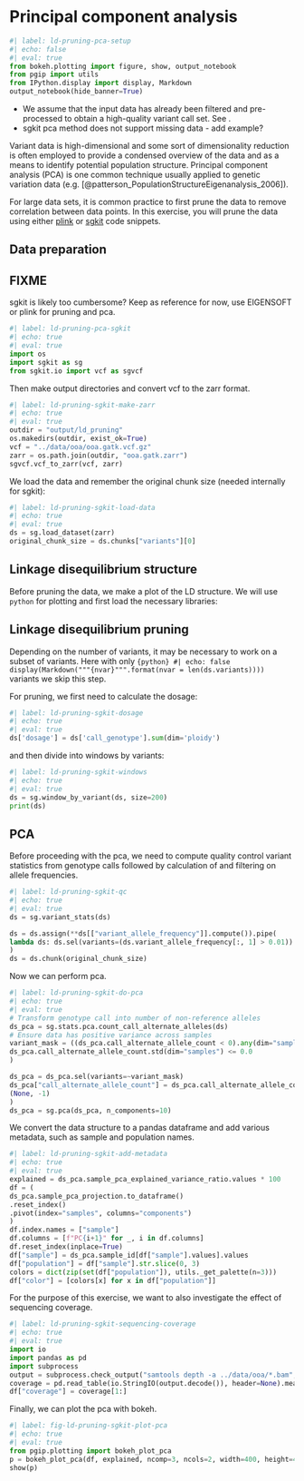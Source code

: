 # Principal component analysis {#sec-ld-pruning-pca}


```python
#| label: ld-pruning-pca-setup
#| echo: false
#| eval: true
from bokeh.plotting import figure, show, output_notebook
from pgip import utils
from IPython.display import display, Markdown
output_notebook(hide_banner=True)
```

::: {.callout-note}

- We assume that the input data has already been filtered and
  pre-processed to obtain a high-quality variant call set. See
  [](@sec-variantfiltering).
- sgkit pca method does not support missing data - add example?


:::


Variant data is high-dimensional and some sort of dimensionality
reduction is often employed to provide a condensed overview of the
data and as a means to identify potential population structure.
Principal component analysis (PCA) is one common technique usually
applied to genetic variation data (e.g.
[@patterson_PopulationStructureEigenanalysis_2006]).


For large data sets, it is common practice to first prune the data to
remove correlation between data points. In this exercise, you will
prune the data using either [plink](sec_pca_with_plink) or
[sgkit](sec_pca_with_sgkit) code snippets.

## Data preparation

::: {.callout-warning}

## FIXME

sgkit is likely too cumbersome? Keep as reference for now, use
EIGENSOFT or plink for pruning and pca.

:::

```python
#| label: ld-pruning-pca-sgkit
#| echo: true
#| eval: true
import os
import sgkit as sg
from sgkit.io import vcf as sgvcf
```

Then make output directories and convert vcf to the zarr format.

```python
#| label: ld-pruning-sgkit-make-zarr
#| echo: true
#| eval: true
outdir = "output/ld_pruning"
os.makedirs(outdir, exist_ok=True)
vcf = "../data/ooa/ooa.gatk.vcf.gz"
zarr = os.path.join(outdir, "ooa.gatk.zarr")
sgvcf.vcf_to_zarr(vcf, zarr)
```


We load the data and remember the original chunk size (needed
internally for sgkit):

```python
#| label: ld-pruning-sgkit-load-data
#| echo: true
#| eval: true
ds = sg.load_dataset(zarr)
original_chunk_size = ds.chunks["variants"][0]

```

## Linkage disequilibrium structure

Before pruning the data, we make a plot of the LD structure. We will
use `python` for plotting and first load the necessary libraries:

## Linkage disequilibrium pruning

Depending on the number of variants, it may be necessary to work on a
subset of variants. Here with only ```{python}
#| echo: false
display(Markdown("""{nvar}""".format(nvar = len(ds.variants))))
``` variants we skip this step.

For pruning, we first need to calculate the dosage:

```python
#| label: ld-pruning-sgkit-dosage
#| echo: true
#| eval: true
ds['dosage'] = ds['call_genotype'].sum(dim='ploidy')
```

and then divide into windows by variants:
```python
#| label: ld-pruning-sgkit-windows
#| echo: true
#| eval: true
ds = sg.window_by_variant(ds, size=200)
print(ds)

```


## PCA

Before proceeding with the pca, we need to compute quality control
variant statistics from genotype calls followed by calculation of and
filtering on allele frequencies.

<!-- See https://github.com/pystatgen/sgkit/issues/752 -->
<!-- All the pca code is based on that example -->

```python
#| label: ld-pruning-sgkit-qc
#| echo: true
#| eval: true
ds = sg.variant_stats(ds)

ds = ds.assign(**ds[["variant_allele_frequency"]].compute()).pipe(
lambda ds: ds.sel(variants=(ds.variant_allele_frequency[:, 1] > 0.01))
)
ds = ds.chunk(original_chunk_size)
```


Now we can perform pca.

```python
#| label: ld-pruning-sgkit-do-pca
#| echo: true
#| eval: true
# Transform genotype call into number of non-reference alleles
ds_pca = sg.stats.pca.count_call_alternate_alleles(ds)
# Ensure data has positive variance across samples
variant_mask = ((ds_pca.call_alternate_allele_count < 0).any(dim="samples")) | (
ds_pca.call_alternate_allele_count.std(dim="samples") <= 0.0
)

ds_pca = ds_pca.sel(variants=~variant_mask)
ds_pca["call_alternate_allele_count"] = ds_pca.call_alternate_allele_count.chunk(
(None, -1)
)
ds_pca = sg.pca(ds_pca, n_components=10)
```



We convert the data structure to a pandas dataframe and add various
metadata, such as sample and population names.

```python
#| label: ld-pruning-sgkit-add-metadata
#| echo: true
#| eval: true
explained = ds_pca.sample_pca_explained_variance_ratio.values * 100
df = (
ds_pca.sample_pca_projection.to_dataframe()
.reset_index()
.pivot(index="samples", columns="components")
)
df.index.names = ["sample"]
df.columns = [f"PC{i+1}" for _, i in df.columns]
df.reset_index(inplace=True)
df["sample"] = ds_pca.sample_id[df["sample"].values].values
df["population"] = df["sample"].str.slice(0, 3)
colors = dict(zip(set(df["population"]), utils._get_palette(n=3)))
df["color"] = [colors[x] for x in df["population"]]
```



For the purpose of this exercise, we want to also investigate the
effect of sequencing coverage.

```python
#| label: ld-pruning-sgkit-sequencing-coverage
#| echo: true
#| eval: true
import io
import pandas as pd
import subprocess
output = subprocess.check_output("samtools depth -a ../data/ooa/*.bam", shell=True)
coverage = pd.read_table(io.StringIO(output.decode()), header=None).mean(axis=0)
df["coverage"] = coverage[1:]
```



Finally, we can plot the pca with bokeh.
```python
#| label: fig-ld-pruning-sgkit-plot-pca
#| echo: true
#| eval: true
from pgip.plotting import bokeh_plot_pca
p = bokeh_plot_pca(df, explained, ncomp=3, ncols=2, width=400, height=400)
show(p)
```
